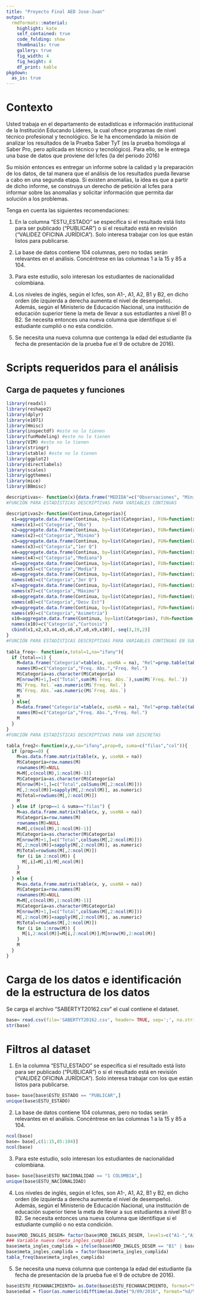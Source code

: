 ```yaml
---
title: "Proyecto Final AED Jose-Juan"
output:
  rmdformats::material:
    highlight: kate
    self_contained: true
    code_folding: show
    thumbnails: true
    gallery: true
    fig_width: 4
    fig_height: 4
    df_print: kable
pkgdown:
  as_is: true    
---
```



# Contexto
Usted trabaja en el departamento de estadísticas e información institucional de la Institución Educando Líderes, la cual ofrece programas de nivel técnico profesional y tecnológico. Se le ha encomendado la misión de analizar los resultados de la Prueba Saber TyT (es la prueba homóloga al Saber Pro, pero aplicada en técnico y tecnológico). Para ello, se le entrega una base de datos que proviene del Icfes (la del periodo 2016)



Su misión entonces es entregar un informe sobre la calidad y la preparación de los datos, de tal manera que el análisis de los resultados pueda llevarse a cabo en una segunda etapa. Si existen anomalías, la idea es que a partir de dicho informe, se construya un derecho de petición al Icfes para informar sobre las anomalías y solicitar información que permita dar solución a los problemas.



Tenga en cuenta las siguientes recomendaciones:

1. En la columna "ESTU_ESTADO" se especifica si el resultado está listo para ser publicado ("PUBLICAR") o si el resultado está en revisión ("VALIDEZ OFICINA JURÍDICA"). Solo interesa trabajar con los que están listos para publicarse.

2. La base de datos contiene 104 columnas, pero no todas serán relevantes en el análisis. Concéntrese en las columnas 1 a la 15 y 85 a 104.  

3. Para este estudio, solo interesan los estudiantes de nacionalidad colombiana.

4. Los niveles de inglés, según el Icfes, son A1-, A1, A2, B1 y B2, en dicho orden (de izquierda a derecha aumenta el nivel de desempeño). Además, según el Ministerio de Educación Nacional, una institución de educación superior tiene la meta de llevar a sus estudiantes a nivel B1 o B2. Se necesita entonces una nueva columna que identifique si el estudiante cumplió o no esta condición.

5. Se necesita una nueva columna que contenga la edad del estudiante (la fecha de presentación de la prueba fue el 9 de octubre de 2016).

# Scripts requeridos para el análisis

## Carga de paquetes y funciones

```r
library(readxl)
library(reshape2)
library(dplyr)
library(e1071)
library(Hmisc)
library(inspectdf) #este no lo tienen
library(funModeling) #este no lo tienen
library(VIM) #este no lo tienen
library(stringr)
library(xtable) #este no lo tienen
library(ggplot2)
library(directlabels)
library(scales)
library(ggthemes)
library(mice)
library(BBmisc)

descriptivas<- function(x){data.frame("MEDIDA"=c("Observaciones", "Mínimo", "1er Q", "Media", "Mediana", "Desv Est", "3er Q", "Máximo", "Asimetría", "Curtosis", "atípico leve<", "atípico leve>","atípico extremo<","atípico extremo>", "Err Est Media", "IC(95%) Media Up", "IC(95%) Media Down"),"VALOR"=format(c(length(na.omit(x)), min(na.omit(x)), quantile(na.omit(x), prob=0.25), mean(na.omit(x)), median(na.omit(x)), sd(na.omit(x)), quantile(na.omit(x), prob=0.75), max(na.omit(x)), skewness(na.omit(x)), kurtosis(na.omit(x)), (2.5*quantile(na.omit(x),prob=0.25)-1.5*quantile(na.omit(x), prob=0.75)),(2.5*quantile(na.omit(x),prob=0.75)-1.5*quantile(na.omit(x), prob=0.25)),(4*quantile(na.omit(x),prob=0.25)-3*quantile(na.omit(x), prob=0.75)),(4*quantile(na.omit(x),prob=0.75)-3*quantile(na.omit(x), prob=0.25)), ((sd(na.omit(x))/sqrt(length(na.omit(x))))), (mean(na.omit(x))+1.96*(sd(na.omit(x))/sqrt(length(na.omit(x))))), (mean(na.omit(x))-1.96*((sd(na.omit(x))/sqrt(length(na.omit(x))))))), scientific = F))}
#FUNCIÓN PARA ESTADÍSTICAS DESCRIPTIVAS PARA VARIABLES CONTINUAS

descriptivas2<-function(Continua,Categorías){
  x1=aggregate.data.frame(Continua, by=list(Categorías), FUN=function(x){length(na.omit(x))})
  names(x1)=c("Categoría","Obs")
  x2=aggregate.data.frame(Continua, by=list(Categorías), FUN=function(x){min(na.omit(x))})
  names(x2)=c("Categoría","Mínimo")
  x3=aggregate.data.frame(Continua, by=list(Categorías), FUN=function(x){quantile(na.omit(x), prob =0.25)})
  names(x3)=c("Categoría","1er Q")
  x4=aggregate.data.frame(Continua, by=list(Categorías), FUN=function(x){median(na.omit(x))})
  names(x4)=c("Categoría","Mediana")
  x5=aggregate.data.frame(Continua, by=list(Categorías), FUN=function(x){mean(na.omit(x))})
  names(x5)=c("Categoría","Media")
  x6=aggregate.data.frame(Continua, by=list(Categorías), FUN=function(x){quantile(na.omit(x), prob =0.75)})
  names(x6)=c("Categoría","3er Q")
  x7=aggregate.data.frame(Continua, by=list(Categorías), FUN=function(x){max(na.omit(x))})
  names(x7)=c("Categoría","Máximo")
  x8=aggregate.data.frame(Continua, by=list(Categorías), FUN=function(x){sd(na.omit(x))})
  names(x8)=c("Categoría","Desv Est")
  x9=aggregate.data.frame(Continua, by=list(Categorías), FUN=function(x){skewness(na.omit(x))})
  names(x9)=c("Categoría","Asimetría")
  x10=aggregate.data.frame(Continua, by=list(Categorías), FUN=function(x){kurtosis(na.omit(x))})
  names(x10)=c("Categoría","Curtosis")
  cbind(x1,x2,x3,x4,x5,x6,x7,x8,x9,x10)[,-seq(3,19,2)]
}
#FUNCIÓN PARA ESTADÍSTICAS DESCRIPTIVAS PARA VARIABLES CONTINUAS EN SUBMUESTRAS
  
tabla_freq<- function(x,total=1,na="ifany"){
  if (total==1) {
    M=data.frame("Categoría"=table(x, useNA = na), "Rel"=prop.table(table(x,useNA = na)))[,-3]
    names(M)=c("Categoría","Freq. Abs.","Freq. Rel.")
    M$Categoría=as.character(M$Categoría)
    M[nrow(M)+1,]=c("Total",sum(M$`Freq. Abs.`),sum(M$`Freq. Rel.`))
    M$`Freq. Rel.`=as.numeric(M$`Freq. Rel.`)
    M$`Freq. Abs.`=as.numeric(M$`Freq. Abs.`)
    M
  } else{
    M=data.frame("Categoría"=table(x, useNA = na), "Rel"=prop.table(table(x,useNA = na)))[,-3]
    names(M)=c("Categoría","Freq. Abs.","Freq. Rel.")
    M
  }
}
#FUNCIÓN PARA ESTADÍSTICAS DESCRIPTIVAS PARA VAR DISCRETAS

tabla_freq2<-function(x,y,na="ifany",prop=0, suma=c("filas","col")){
  if (prop==0) {
    M=as.data.frame.matrix(table(x, y, useNA = na))
    M$Categoría=row.names(M)
    rownames(M)=NULL
    M=M[,c(ncol(M),1:ncol(M)-1)]
    M$Categoría=as.character(M$Categoría)
    M[nrow(M)+1,]=c("Total",colSums(M[,2:ncol(M)]))
    M[,2:ncol(M)]=sapply(M[,2:ncol(M)], as.numeric)
    M$Total=rowSums(M[,2:ncol(M)])
    M
  } else if (prop==1 & suma=="filas") {
    M=as.data.frame.matrix(table(x, y, useNA = na))
    M$Categoría=row.names(M)
    rownames(M)=NULL
    M=M[,c(ncol(M),1:ncol(M)-1)]
    M$Categoría=as.character(M$Categoría)
    M[nrow(M)+1,]=c("Total",colSums(M[,2:ncol(M)]))
    M[,2:ncol(M)]=sapply(M[,2:ncol(M)], as.numeric)
    M$Total=rowSums(M[,2:ncol(M)])
    for (i in 2:ncol(M)) {
      M[,i]=M[,i]/M[,ncol(M)]
    }
    M
  } else {
    M=as.data.frame.matrix(table(x, y, useNA = na))
    M$Categoría=row.names(M)
    rownames(M)=NULL
    M=M[,c(ncol(M),1:ncol(M)-1)]
    M$Categoría=as.character(M$Categoría)
    M[nrow(M)+1,]=c("Total",colSums(M[,2:ncol(M)]))
    M[,2:ncol(M)]=sapply(M[,2:ncol(M)], as.numeric)
    M$Total=rowSums(M[,2:ncol(M)])
    for (i in 1:nrow(M)) {
      M[i,2:ncol(M)]=M[i,2:ncol(M)]/M[nrow(M),2:ncol(M)]
    }
    M 
  }
}
```

# Carga de los datos e identificación de la estructura de los datos

Se carga el archivo "SABERTYT20162.csv" el cual contiene el dataset.
```r
base= read.csv(file='SABERTYT20162.csv', header= TRUE, sep=';', na.strings = c("NA",""))
str(base)
```

# Filtros al dataset

1. En la columna "ESTU_ESTADO" se especifica si el resultado está listo para ser publicado ("PUBLICAR") o si el resultado está en revisión ("VALIDEZ OFICINA JURÍDICA"). Solo interesa trabajar con los que están listos para publicarse.
```r
base= base[base$ESTU_ESTADO == "PUBLICAR",]
unique(base$ESTU_ESTADO)
```

2. La base de datos contiene 104 columnas, pero no todas serán relevantes en el análisis. Concéntrese en las columnas 1 a la 15 y 85 a 104.  
```r
ncol(base)
base= base[,c(1:15,85:104)]
ncol(base)
```

3. Para este estudio, solo interesan los estudiantes de nacionalidad colombiana.
```r
base= base[base$ESTU_NACIONALIDAD == "1 COLOMBIA",]
unique(base$ESTU_NACIONALIDAD)
```
4. Los niveles de inglés, según el Icfes, son A1-, A1, A2, B1 y B2, en dicho orden (de izquierda a derecha aumenta el nivel de desempeño). Además, según el Ministerio de Educación Nacional, una institución de educación superior tiene la meta de llevar a sus estudiantes a nivel B1 o B2. Se necesita entonces una nueva columna que identifique si el estudiante cumplió o no esta condición.
```r
base$MOD_INGLES_DESEM= factor(base$MOD_INGLES_DESEM, levels=c("A1-","A1","A2","B1","B2"))
### Variable nueva (meta_ingles_cumplida)
base$meta_ingles_cumplida = ifelse(base$MOD_INGLES_DESEM == "B1" | base$MOD_INGLES_DESEM == "B2", "SI", "NO")
base$meta_ingles_cumplida = factor(base$meta_ingles_cumplida)
tabla_freq(base$meta_ingles_cumplida)
```
5. Se necesita una nueva columna que contenga la edad del estudiante (la fecha de presentación de la prueba fue el 9 de octubre de 2016).
```r
base$ESTU_FECHANACIMIENTO= as.Date(base$ESTU_FECHANACIMIENTO, format="%d/%m/%Y")
base$edad = floor(as.numeric(difftime(as.Date("9/09/2016", format="%d/%m/%Y"),base$ESTU_FECHANACIMIENTO, units = "weeks"))/52.25)
```
